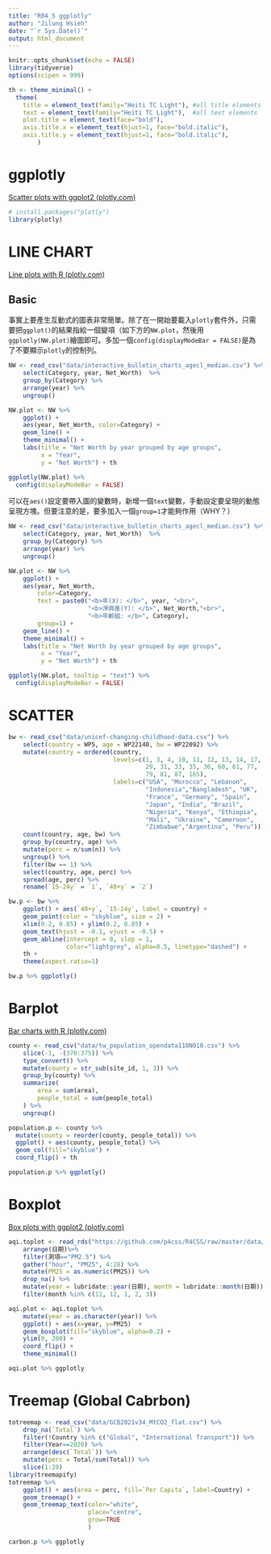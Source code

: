 ```yaml
---
title: "R04_5 ggplotly"
author: "Jilung Hsieh"
date: "`r Sys.Date()`"
output: html_document
---
```


```r
knitr::opts_chunk$set(echo = FALSE)
library(tidyverse)
options(scipen = 999)

th <- theme_minimal() + 
  theme(
    title = element_text(family="Heiti TC Light"), #all title elements
    text = element_text(family="Heiti TC Light"),  #all text elements
    plot.title = element_text(face="bold"),
    axis.title.x = element_text(hjust=1, face="bold.italic"),
    axis.title.y = element_text(hjust=1, face="bold.italic"),
        )

```

# ggplotly

[Scatter plots with ggplot2 (plotly.com)](https://plotly.com/ggplot2/line-and-scatter/)

```r

# install.packages("plotly")
library(plotly)
```

# LINE CHART

[Line plots with R (plotly.com)](https://plotly.com/r/line-charts/)

## Basic

事實上要產生互動式的圖表非常簡單。除了在一開始要載入`plotly`套件外，只需要把`ggplot()`的結果指給一個變項（如下方的`NW.plot`，然後用`ggplotly(NW.plot)`繪圖即可。多加一個`config(displayModeBar = FALSE)`是為了不要顯示`plotly`的控制列。

```r
NW <- read_csv("data/interactive_bulletin_charts_agecl_median.csv") %>%
    select(Category, year, Net_Worth)  %>%
    group_by(Category) %>%
    arrange(year) %>%
    ungroup()

NW.plot <- NW %>%    
    ggplot() + 
    aes(year, Net_Worth, color=Category) + 
    geom_line() + 
    theme_minimal() + 
    labs(title = "Net Worth by year grouped by age groups",
         x = "Year",
         y = "Net Worth") + th

ggplotly(NW.plot) %>%
  config(displayModeBar = FALSE)
```

可以在`aes()`設定要帶入圖的變數時，新增一個`text`變數，手動設定要呈現的動態呈現方塊。但要注意的是，要多加入一個`group=1`才能夠作用（WHY？）

```r
NW <- read_csv("data/interactive_bulletin_charts_agecl_median.csv") %>%
    select(Category, year, Net_Worth)  %>%
    group_by(Category) %>%
    arrange(year) %>%
    ungroup()

NW.plot <- NW %>%    
    ggplot() + 
    aes(year, Net_Worth, 
        color=Category, 
        text = paste0("<b>年(X): </b>", year, "<br>",
                      "<b>淨資產(Y): </b>", Net_Worth,"<br>",
                      "<b>年齡組: </b>", Category),
        group=1) + 
    geom_line() + 
    theme_minimal() + 
    labs(title = "Net Worth by year grouped by age groups",
         x = "Year",
         y = "Net Worth") + th

ggplotly(NW.plot, tooltip = "text") %>%
  config(displayModeBar = FALSE)
```

# SCATTER

```r
bw <- read_csv("data/unicef-changing-childhood-data.csv") %>% 
    select(country = WP5, age = WP22140, bw = WP22092) %>%
    mutate(country = ordered(country, 
                             levels=c(1, 3, 4, 10, 11, 12, 13, 14, 17, 
                                      29, 31, 33, 35, 36, 60, 61, 77, 
                                      79, 81, 87, 165), 
                             labels=c("USA", "Morocco", "Lebanon",
                                      "Indonesia","Bangladesh", "UK", 
                                      "France", "Germany", "Spain", 
                                      "Japan", "India", "Brazil", 
                                      "Nigeria", "Kenya", "Ethiopia",
                                      "Mali", "Ukraine", "Cameroon", 
                                      "Zimbabwe","Argentina", "Peru"))) %>%
    count(country, age, bw) %>%
    group_by(country, age) %>%
    mutate(perc = n/sum(n)) %>% 
    ungroup() %>%
    filter(bw == 1) %>%
    select(country, age, perc) %>%
    spread(age, perc) %>%
    rename(`15-24y` = `1`, `40+y` = `2`)
```

```r
bw.p <- bw %>%
    ggplot() + aes(`40+y`, `15-24y`, label = country) + 
    geom_point(color = "skyblue", size = 2) + 
    xlim(0.2, 0.85) + ylim(0.2, 0.85) + 
    geom_text(hjust = -0.1, vjust = -0.5) + 
    geom_abline(intercept = 0, slop = 1, 
                color="lightgrey", alpha=0.5, linetype="dashed") + 
    th + 
    theme(aspect.ratio=1)
```

```r
bw.p %>% ggplotly()
```

# Barplot

[Bar charts with R (plotly.com)](https://plotly.com/r/bar-charts/)

```r
county <- read_csv("data/tw_population_opendata110N010.csv") %>%
    slice(-1, -(370:375)) %>%
    type_convert() %>%
    mutate(county = str_sub(site_id, 1, 3)) %>%
    group_by(county) %>%
    summarize(
        area = sum(area), 
        people_total = sum(people_total)
    ) %>%
    ungroup()

population.p <- county %>%
  mutate(county = reorder(county, people_total)) %>%
  ggplot() + aes(county, people_total) %>%
  geom_col(fill="skyblue") +
  coord_flip() + th
```

```r
population.p %>% ggplotly()
```

# Boxplot

[Box plots with ggplot2 (plotly.com)](https://plotly.com/ggplot2/box-plots/)

```r
aqi.toplot <- read_rds("https://github.com/p4css/R4CSS/raw/master/data/AQI_Chaozhou.rds") %>%
    arrange(日期)%>%
    filter(測項=="PM2.5") %>%
    gather("hour", "PM25", 4:28) %>%
    mutate(PM25 = as.numeric(PM25)) %>%
    drop_na() %>%
    mutate(year = lubridate::year(日期), month = lubridate::month(日期)) %>%
    filter(month %in% c(11, 12, 1, 2, 3))

aqi.plot <- aqi.toplot %>%
    mutate(year = as.character(year)) %>%
    ggplot() + aes(x=year, y=PM25)  + 
    geom_boxplot(fill="skyblue", alpha=0.2) + 
    ylim(0, 200) + 
    coord_flip() + 
    theme_minimal()
```

```r
aqi.plot %>% ggplotly
```

# Treemap (Global Cabrbon)

```r
totreemap <- read_csv("data/GCB2021v34_MtCO2_flat.csv") %>% 
    drop_na(`Total`) %>%
    filter(!Country %in% c("Global", "International Transport")) %>%
    filter(Year==2020) %>%
    arrange(desc(`Total`)) %>%
    mutate(perc = Total/sum(Total)) %>%
    slice(1:20)
library(treemapify)
totreemap %>%
    ggplot() + aes(area = perc, fill=`Per Capita`, label=Country) +
    geom_treemap() + 
    geom_treemap_text(color="white", 
                      place="centre", 
                      grow=TRUE
                      )
```

```r
carbon.p %>% ggplotly
```
